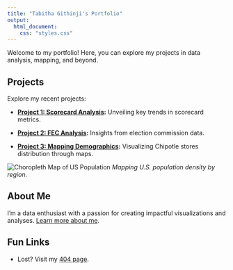 ```yaml
---
title: "Tabitha Githinji's Portfolio"
output:
  html_document:
    css: "styles.css"
---
```


Welcome to my portfolio! Here, you can explore my projects in data analysis, mapping, and beyond.

## Projects

Explore my recent projects:

-   [**Project 1: Scorecard Analysis**](project-1-alya-tabitha/scorecard_analysis.qmd)**:** Unveiling key trends in scorecard metrics.

-   [**Project 2: FEC Analysis**](project-2-fec-alya-tabitha/fec-analysis.qmd)**:** Insights from election commission data.

-   [**Project 3: Mapping Demographics**](project-3-mapping-sabzara-tabitha/mapping.qmd)**:** Visualizing Chipotle stores distribution through maps.

![Choropleth Map of US Population](project-3-mapping-sabzara-tabitha/Chloropleth%20map%20of%20US%20population.png) *Mapping U.S. population density by region.*

## About Me

I'm a data enthusiast with a passion for creating impactful visualizations and analyses. [Learn more about me](about.qmd).

## Fun Links

-   Lost? Visit my [404 page](404.qmd).
